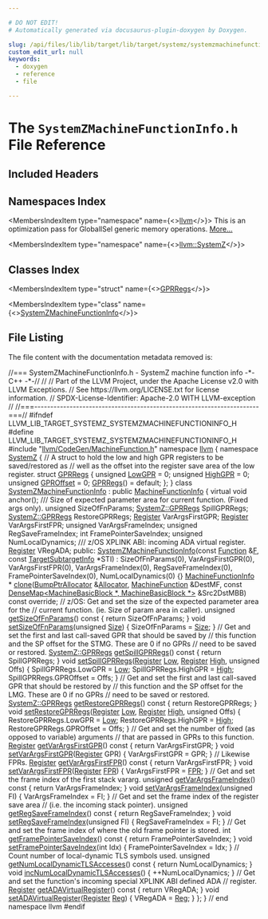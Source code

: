 ```yaml
---

# DO NOT EDIT!
# Automatically generated via docusaurus-plugin-doxygen by Doxygen.

slug: /api/files/lib/lib/target/lib/target/systemz/systemzmachinefunctioninfo-h
custom_edit_url: null
keywords:
  - doxygen
  - reference
  - file

---
```





# The `SystemZMachineFunctionInfo.h` File Reference

<DoxygenPage pluginConfig={pluginConfig}>



## Included Headers

<IncludesList>
<IncludesListItem
  filePath="llvm/CodeGen/MachineFunction.h"
  permalink="/docs/api/files/include/include/llvm/include/llvm/codegen/machinefunction-h"
  isLocal="true" />
</IncludesList>

## Namespaces Index

<MembersIndex>

<MembersIndexItem
  type="namespace"
  name={<><a href="/docs/api/namespaces/llvm">llvm</a></>}>
This is an optimization pass for GlobalISel generic memory operations. <a href="/docs/api/namespaces/llvm/#details">More...</a>
</MembersIndexItem>

<MembersIndexItem
  type="namespace"
  name={<><a href="/docs/api/namespaces/llvm/systemz">llvm::SystemZ</a></>}>
</MembersIndexItem>

</MembersIndex>

## Classes Index

<MembersIndex>

<MembersIndexItem
  type="struct"
  name={<><a href="/docs/api/structs/llvm/systemz/gprregs">GPRRegs</a></>}>
</MembersIndexItem>

<MembersIndexItem
  type="class"
  name={<><a href="/docs/api/classes/llvm/systemzmachinefunctioninfo">SystemZMachineFunctionInfo</a></>}>
</MembersIndexItem>

</MembersIndex>


## File Listing

The file content with the documentation metadata removed is:

<ProgramListing>

<Link id="l00001" /><CodeLine lineNumber="1"><Highlight kind="comment">//=== SystemZMachineFunctionInfo.h - SystemZ machine function info -&#42;- C++ -&#42;-//</Highlight><Highlight kind="normal"></Highlight></CodeLine>
<Link id="l00002" /><CodeLine lineNumber="2"><Highlight kind="normal"></Highlight><Highlight kind="comment">//</Highlight><Highlight kind="normal"></Highlight></CodeLine>
<Link id="l00003" /><CodeLine lineNumber="3"><Highlight kind="normal"></Highlight><Highlight kind="comment">// Part of the LLVM Project, under the Apache License v2.0 with LLVM Exceptions.</Highlight><Highlight kind="normal"></Highlight></CodeLine>
<Link id="l00004" /><CodeLine lineNumber="4"><Highlight kind="normal"></Highlight><Highlight kind="comment">// See https://llvm.org/LICENSE.txt for license information.</Highlight><Highlight kind="normal"></Highlight></CodeLine>
<Link id="l00005" /><CodeLine lineNumber="5"><Highlight kind="normal"></Highlight><Highlight kind="comment">// SPDX-License-Identifier: Apache-2.0 WITH LLVM-exception</Highlight><Highlight kind="normal"></Highlight></CodeLine>
<Link id="l00006" /><CodeLine lineNumber="6"><Highlight kind="normal"></Highlight><Highlight kind="comment">//</Highlight><Highlight kind="normal"></Highlight></CodeLine>
<Link id="l00007" /><CodeLine lineNumber="7"><Highlight kind="normal"></Highlight><Highlight kind="comment">//===----------------------------------------------------------------------===//</Highlight><Highlight kind="normal"></Highlight></CodeLine>
<Link id="l00008" /><CodeLine lineNumber="8"><Highlight kind="normal"></Highlight></CodeLine>
<Link id="l00009" /><CodeLine lineNumber="9"><Highlight kind="normal"></Highlight><Highlight kind="preprocessor">#ifndef LLVM&#95;LIB&#95;TARGET&#95;SYSTEMZ&#95;SYSTEMZMACHINEFUNCTIONINFO&#95;H</Highlight><Highlight kind="normal"></Highlight></CodeLine>
<Link id="l00010" /><CodeLine lineNumber="10"><Highlight kind="normal"></Highlight><Highlight kind="preprocessor">#define LLVM&#95;LIB&#95;TARGET&#95;SYSTEMZ&#95;SYSTEMZMACHINEFUNCTIONINFO&#95;H</Highlight><Highlight kind="normal"></Highlight></CodeLine>
<Link id="l00011" /><CodeLine lineNumber="11"><Highlight kind="normal"></Highlight></CodeLine>
<Link id="l00012" /><CodeLine lineNumber="12"><Highlight kind="normal"></Highlight><Highlight kind="preprocessor">#include &quot;<a href="/docs/api/files/include/include/llvm/include/llvm/codegen/machinefunction-h">llvm/CodeGen/MachineFunction.h</a>&quot;</Highlight><Highlight kind="normal"></Highlight></CodeLine>
<Link id="l00013" /><CodeLine lineNumber="13"><Highlight kind="normal"></Highlight></CodeLine>
<Link id="l00014" /><CodeLine lineNumber="14"><Highlight kind="normal"></Highlight><Highlight kind="keyword">namespace </Highlight><Highlight kind="normal"><a href="/docs/api/namespaces/llvm">llvm</a> &#123;</Highlight></CodeLine>
<Link id="l00015" /><CodeLine lineNumber="15"><Highlight kind="normal"></Highlight></CodeLine>
<Link id="l00016" /><CodeLine lineNumber="16"><Highlight kind="normal"></Highlight><Highlight kind="keyword">namespace </Highlight><Highlight kind="normal"><a href="/docs/api/namespaces/llvm/systemz">SystemZ</a> &#123;</Highlight></CodeLine>
<Link id="l00017" /><CodeLine lineNumber="17"><Highlight kind="normal"></Highlight><Highlight kind="comment">// A struct to hold the low and high GPR registers to be saved/restored as</Highlight><Highlight kind="normal"></Highlight></CodeLine>
<Link id="l00018" /><CodeLine lineNumber="18"><Highlight kind="normal"></Highlight><Highlight kind="comment">// well as the offset into the register save area of the low register.</Highlight><Highlight kind="normal"></Highlight></CodeLine>
<Link id="l00019" /><CodeLine lineNumber="19" lineLink="/docs/api/structs/llvm/systemz/gprregs"><Highlight kind="normal"></Highlight><Highlight kind="keyword">struct </Highlight><Highlight kind="normal"><a href="/docs/api/structs/llvm/systemz/gprregs/#a167ae5b7cbffd3f6d946ad277ee5a95e">GPRRegs</a> &#123;</Highlight></CodeLine>
<Link id="l00020" /><CodeLine lineNumber="20" lineLink="/docs/api/structs/llvm/systemz/gprregs/#a0f113efcd05970b283ecc2cd99a91379"><Highlight kind="normal">  </Highlight><Highlight kind="keywordtype">unsigned</Highlight><Highlight kind="normal"> <a href="/docs/api/structs/llvm/systemz/gprregs/#a0f113efcd05970b283ecc2cd99a91379">LowGPR</a> = 0;</Highlight></CodeLine>
<Link id="l00021" /><CodeLine lineNumber="21" lineLink="/docs/api/structs/llvm/systemz/gprregs/#a5e605731741359de2b6b05844f8e61db"><Highlight kind="normal">  </Highlight><Highlight kind="keywordtype">unsigned</Highlight><Highlight kind="normal"> <a href="/docs/api/structs/llvm/systemz/gprregs/#a5e605731741359de2b6b05844f8e61db">HighGPR</a> = 0;</Highlight></CodeLine>
<Link id="l00022" /><CodeLine lineNumber="22" lineLink="/docs/api/structs/llvm/systemz/gprregs/#a864aaacf976eb30999ce0d740e5657a5"><Highlight kind="normal">  </Highlight><Highlight kind="keywordtype">unsigned</Highlight><Highlight kind="normal"> <a href="/docs/api/structs/llvm/systemz/gprregs/#a864aaacf976eb30999ce0d740e5657a5">GPROffset</a> = 0;</Highlight></CodeLine>
<Link id="l00023" /><CodeLine lineNumber="23" lineLink="/docs/api/structs/llvm/systemz/gprregs/#a167ae5b7cbffd3f6d946ad277ee5a95e"><Highlight kind="normal">  <a href="/docs/api/structs/llvm/systemz/gprregs/#a167ae5b7cbffd3f6d946ad277ee5a95e">GPRRegs</a>() = </Highlight><Highlight kind="keywordflow">default</Highlight><Highlight kind="normal">;</Highlight></CodeLine>
<Link id="l00024" /><CodeLine lineNumber="24"><Highlight kind="normal">  &#125;;</Highlight></CodeLine>
<Link id="l00025" /><CodeLine lineNumber="25"><Highlight kind="normal">&#125;</Highlight></CodeLine>
<Link id="l00026" /><CodeLine lineNumber="26"><Highlight kind="normal"></Highlight></CodeLine>
<Link id="l00027" /><CodeLine lineNumber="27" lineLink="/docs/api/classes/llvm/systemzmachinefunctioninfo"><Highlight kind="normal"></Highlight><Highlight kind="keyword">class </Highlight><Highlight kind="normal"><a href="/docs/api/classes/llvm/systemzmachinefunctioninfo/#a4d6712e15fe751b84d36fd8588134edc">SystemZMachineFunctionInfo</a> : </Highlight><Highlight kind="keyword">public</Highlight><Highlight kind="normal"> <a href="/docs/api/structs/llvm/machinefunctioninfo">MachineFunctionInfo</a> &#123;</Highlight></CodeLine>
<Link id="l00028" /><CodeLine lineNumber="28"><Highlight kind="normal">  </Highlight><Highlight kind="keyword">virtual</Highlight><Highlight kind="normal"> </Highlight><Highlight kind="keywordtype">void</Highlight><Highlight kind="normal"> anchor();</Highlight></CodeLine>
<Link id="l00029" /><CodeLine lineNumber="29"><Highlight kind="normal"></Highlight><Highlight kind="comment"></Highlight></CodeLine>
<Link id="l00030" /><CodeLine lineNumber="30"><Highlight kind="comment">  /// Size of expected parameter area for current function. (Fixed args only).</Highlight><Highlight kind="normal"></Highlight></CodeLine>
<Link id="l00031" /><CodeLine lineNumber="31"><Highlight kind="normal">  </Highlight><Highlight kind="keywordtype">unsigned</Highlight><Highlight kind="normal"> SizeOfFnParams;</Highlight></CodeLine>
<Link id="l00032" /><CodeLine lineNumber="32"><Highlight kind="normal"></Highlight></CodeLine>
<Link id="l00033" /><CodeLine lineNumber="33"><Highlight kind="normal">  <a href="/docs/api/structs/llvm/systemz/gprregs">SystemZ::GPRRegs</a> SpillGPRRegs;</Highlight></CodeLine>
<Link id="l00034" /><CodeLine lineNumber="34"><Highlight kind="normal">  <a href="/docs/api/structs/llvm/systemz/gprregs">SystemZ::GPRRegs</a> RestoreGPRRegs;</Highlight></CodeLine>
<Link id="l00035" /><CodeLine lineNumber="35"><Highlight kind="normal">  <a href="/docs/api/classes/llvm/register">Register</a> VarArgsFirstGPR;</Highlight></CodeLine>
<Link id="l00036" /><CodeLine lineNumber="36"><Highlight kind="normal">  <a href="/docs/api/classes/llvm/register">Register</a> VarArgsFirstFPR;</Highlight></CodeLine>
<Link id="l00037" /><CodeLine lineNumber="37"><Highlight kind="normal">  </Highlight><Highlight kind="keywordtype">unsigned</Highlight><Highlight kind="normal"> VarArgsFrameIndex;</Highlight></CodeLine>
<Link id="l00038" /><CodeLine lineNumber="38"><Highlight kind="normal">  </Highlight><Highlight kind="keywordtype">unsigned</Highlight><Highlight kind="normal"> RegSaveFrameIndex;</Highlight></CodeLine>
<Link id="l00039" /><CodeLine lineNumber="39"><Highlight kind="normal">  </Highlight><Highlight kind="keywordtype">int</Highlight><Highlight kind="normal"> FramePointerSaveIndex;</Highlight></CodeLine>
<Link id="l00040" /><CodeLine lineNumber="40"><Highlight kind="normal">  </Highlight><Highlight kind="keywordtype">unsigned</Highlight><Highlight kind="normal"> NumLocalDynamics;</Highlight><Highlight kind="comment"></Highlight></CodeLine>
<Link id="l00041" /><CodeLine lineNumber="41"><Highlight kind="comment">  /// z/OS XPLINK ABI: incoming ADA virtual register.</Highlight><Highlight kind="normal"></Highlight></CodeLine>
<Link id="l00042" /><CodeLine lineNumber="42"><Highlight kind="normal">  <a href="/docs/api/classes/llvm/register">Register</a> VRegADA;</Highlight></CodeLine>
<Link id="l00043" /><CodeLine lineNumber="43"><Highlight kind="normal"></Highlight></CodeLine>
<Link id="l00044" /><CodeLine lineNumber="44"><Highlight kind="normal"></Highlight><Highlight kind="keyword">public</Highlight><Highlight kind="normal">:</Highlight></CodeLine>
<Link id="l00045" /><CodeLine lineNumber="45" lineLink="/docs/api/classes/llvm/systemzmachinefunctioninfo/#a4d6712e15fe751b84d36fd8588134edc"><Highlight kind="normal">  <a href="/docs/api/classes/llvm/systemzmachinefunctioninfo/#a4d6712e15fe751b84d36fd8588134edc">SystemZMachineFunctionInfo</a>(</Highlight><Highlight kind="keyword">const</Highlight><Highlight kind="normal"> <a href="/docs/api/classes/llvm/function">Function</a> &amp;<a href="/docs/api/files/lib/lib/support/md5-cpp/#a96d73bbd7af15cb1fc38c3f4a3bd82e9">F</a>, </Highlight><Highlight kind="keyword">const</Highlight><Highlight kind="normal"> <a href="/docs/api/classes/llvm/targetsubtargetinfo">TargetSubtargetInfo</a> &#42;STI)</Highlight></CodeLine>
<Link id="l00046" /><CodeLine lineNumber="46"><Highlight kind="normal">      : SizeOfFnParams(0), VarArgsFirstGPR(0), VarArgsFirstFPR(0),</Highlight></CodeLine>
<Link id="l00047" /><CodeLine lineNumber="47"><Highlight kind="normal">        VarArgsFrameIndex(0), RegSaveFrameIndex(0), FramePointerSaveIndex(0),</Highlight></CodeLine>
<Link id="l00048" /><CodeLine lineNumber="48"><Highlight kind="normal">        NumLocalDynamics(0) &#123;&#125;</Highlight></CodeLine>
<Link id="l00049" /><CodeLine lineNumber="49"><Highlight kind="normal"></Highlight></CodeLine>
<Link id="l00050" /><CodeLine lineNumber="50"><Highlight kind="normal">  <a href="/docs/api/structs/llvm/machinefunctioninfo">MachineFunctionInfo</a> &#42;</Highlight></CodeLine>
<Link id="l00051" /><CodeLine lineNumber="51"><Highlight kind="normal">  <a href="/docs/api/classes/llvm/systemzmachinefunctioninfo/#a157273f57d0583935e464ea67e7c0ba8">clone</a>(<a href="/docs/api/namespaces/llvm/#a8e612822d4ba7bb36c9c79582a567108">BumpPtrAllocator</a> &amp;<a href="/docs/api/files/lib/lib/codegen/regallocbasic-cpp/#ad5d00e1d77644d95847b9bf8da12b759">Allocator</a>, <a href="/docs/api/classes/llvm/machinefunction">MachineFunction</a> &amp;DestMF,</Highlight></CodeLine>
<Link id="l00052" /><CodeLine lineNumber="52"><Highlight kind="normal">        </Highlight><Highlight kind="keyword">const</Highlight><Highlight kind="normal"> <a href="/docs/api/classes/llvm/densemap">DenseMap&lt;MachineBasicBlock &#42;, MachineBasicBlock &#42;&gt;</a> &amp;Src2DstMBB)</Highlight></CodeLine>
<Link id="l00053" /><CodeLine lineNumber="53"><Highlight kind="normal">      </Highlight><Highlight kind="keyword">const override</Highlight><Highlight kind="normal">;</Highlight></CodeLine>
<Link id="l00054" /><CodeLine lineNumber="54"><Highlight kind="normal"></Highlight></CodeLine>
<Link id="l00055" /><CodeLine lineNumber="55"><Highlight kind="normal">  </Highlight><Highlight kind="comment">// z/OS: Get and set the size of the expected parameter area for the</Highlight><Highlight kind="normal"></Highlight></CodeLine>
<Link id="l00056" /><CodeLine lineNumber="56"><Highlight kind="normal">  </Highlight><Highlight kind="comment">// current function. (ie. Size of param area in caller).</Highlight><Highlight kind="normal"></Highlight></CodeLine>
<Link id="l00057" /><CodeLine lineNumber="57" lineLink="/docs/api/classes/llvm/systemzmachinefunctioninfo/#adc136904e5553f7a1562fe8fbdf80069"><Highlight kind="normal">  </Highlight><Highlight kind="keywordtype">unsigned</Highlight><Highlight kind="normal"> <a href="/docs/api/classes/llvm/systemzmachinefunctioninfo/#adc136904e5553f7a1562fe8fbdf80069">getSizeOfFnParams</a>()</Highlight><Highlight kind="keyword"> const </Highlight><Highlight kind="normal">&#123; </Highlight><Highlight kind="keywordflow">return</Highlight><Highlight kind="normal"> SizeOfFnParams; &#125;</Highlight></CodeLine>
<Link id="l00058" /><CodeLine lineNumber="58" lineLink="/docs/api/classes/llvm/systemzmachinefunctioninfo/#aa2e0aad08eb18a7e89f232c5dc0200b1"><Highlight kind="normal">  </Highlight><Highlight kind="keywordtype">void</Highlight><Highlight kind="normal"> <a href="/docs/api/classes/llvm/systemzmachinefunctioninfo/#aa2e0aad08eb18a7e89f232c5dc0200b1">setSizeOfFnParams</a>(</Highlight><Highlight kind="keywordtype">unsigned</Highlight><Highlight kind="normal"> <a href="/docs/api/files/lib/lib/analysis/inlineorder-cpp/#a7ee6f0cb51c3b9056199e9a0001fe8c3a6f6cb72d544962fa333e2e34ce64f719">Size</a>) &#123; SizeOfFnParams = <a href="/docs/api/files/lib/lib/analysis/inlineorder-cpp/#a7ee6f0cb51c3b9056199e9a0001fe8c3a6f6cb72d544962fa333e2e34ce64f719">Size</a>; &#125;</Highlight></CodeLine>
<Link id="l00059" /><CodeLine lineNumber="59"><Highlight kind="normal"></Highlight></CodeLine>
<Link id="l00060" /><CodeLine lineNumber="60"><Highlight kind="normal">  </Highlight><Highlight kind="comment">// Get and set the first and last call-saved GPR that should be saved by</Highlight><Highlight kind="normal"></Highlight></CodeLine>
<Link id="l00061" /><CodeLine lineNumber="61"><Highlight kind="normal">  </Highlight><Highlight kind="comment">// this function and the SP offset for the STMG.  These are 0 if no GPRs</Highlight><Highlight kind="normal"></Highlight></CodeLine>
<Link id="l00062" /><CodeLine lineNumber="62"><Highlight kind="normal">  </Highlight><Highlight kind="comment">// need to be saved or restored.</Highlight><Highlight kind="normal"></Highlight></CodeLine>
<Link id="l00063" /><CodeLine lineNumber="63" lineLink="/docs/api/classes/llvm/systemzmachinefunctioninfo/#aa701312e2d05a863767f777851aebb0e"><Highlight kind="normal">  <a href="/docs/api/structs/llvm/systemz/gprregs">SystemZ::GPRRegs</a> <a href="/docs/api/classes/llvm/systemzmachinefunctioninfo/#aa701312e2d05a863767f777851aebb0e">getSpillGPRRegs</a>()</Highlight><Highlight kind="keyword"> const </Highlight><Highlight kind="normal">&#123; </Highlight><Highlight kind="keywordflow">return</Highlight><Highlight kind="normal"> SpillGPRRegs; &#125;</Highlight></CodeLine>
<Link id="l00064" /><CodeLine lineNumber="64" lineLink="/docs/api/classes/llvm/systemzmachinefunctioninfo/#ab5ed9336b0baada4e0af52364a3168ce"><Highlight kind="normal">  </Highlight><Highlight kind="keywordtype">void</Highlight><Highlight kind="normal"> <a href="/docs/api/classes/llvm/systemzmachinefunctioninfo/#ab5ed9336b0baada4e0af52364a3168ce">setSpillGPRRegs</a>(<a href="/docs/api/classes/llvm/register">Register</a> <a href="/docs/api/namespaces/llvm/#a05609d049bfe3c5c2f64711566131a86a28d0edd045e05cf5af64e35ae0c4c6ef">Low</a>, <a href="/docs/api/classes/llvm/register">Register</a> <a href="/docs/api/files/lib/lib/target/lib/target/nvptx/nvvmintrrange-cpp/#a7df34dbf636f2fbbb00f2b86eccdb1eb">High</a>, </Highlight><Highlight kind="keywordtype">unsigned</Highlight><Highlight kind="normal"> Offs) &#123;</Highlight></CodeLine>
<Link id="l00065" /><CodeLine lineNumber="65"><Highlight kind="normal">    SpillGPRRegs.LowGPR = <a href="/docs/api/namespaces/llvm/#a05609d049bfe3c5c2f64711566131a86a28d0edd045e05cf5af64e35ae0c4c6ef">Low</a>;</Highlight></CodeLine>
<Link id="l00066" /><CodeLine lineNumber="66"><Highlight kind="normal">    SpillGPRRegs.HighGPR = <a href="/docs/api/files/lib/lib/target/lib/target/nvptx/nvvmintrrange-cpp/#a7df34dbf636f2fbbb00f2b86eccdb1eb">High</a>;</Highlight></CodeLine>
<Link id="l00067" /><CodeLine lineNumber="67"><Highlight kind="normal">    SpillGPRRegs.GPROffset = Offs;</Highlight></CodeLine>
<Link id="l00068" /><CodeLine lineNumber="68"><Highlight kind="normal">  &#125;</Highlight></CodeLine>
<Link id="l00069" /><CodeLine lineNumber="69"><Highlight kind="normal"></Highlight></CodeLine>
<Link id="l00070" /><CodeLine lineNumber="70"><Highlight kind="normal">  </Highlight><Highlight kind="comment">// Get and set the first and last call-saved GPR that should be restored by</Highlight><Highlight kind="normal"></Highlight></CodeLine>
<Link id="l00071" /><CodeLine lineNumber="71"><Highlight kind="normal">  </Highlight><Highlight kind="comment">// this function and the SP offset for the LMG.  These are 0 if no GPRs</Highlight><Highlight kind="normal"></Highlight></CodeLine>
<Link id="l00072" /><CodeLine lineNumber="72"><Highlight kind="normal">  </Highlight><Highlight kind="comment">// need to be saved or restored.</Highlight><Highlight kind="normal"></Highlight></CodeLine>
<Link id="l00073" /><CodeLine lineNumber="73" lineLink="/docs/api/classes/llvm/systemzmachinefunctioninfo/#a42e9dc89bad4c86a456b5215547bca72"><Highlight kind="normal">  <a href="/docs/api/structs/llvm/systemz/gprregs">SystemZ::GPRRegs</a> <a href="/docs/api/classes/llvm/systemzmachinefunctioninfo/#a42e9dc89bad4c86a456b5215547bca72">getRestoreGPRRegs</a>()</Highlight><Highlight kind="keyword"> const </Highlight><Highlight kind="normal">&#123; </Highlight><Highlight kind="keywordflow">return</Highlight><Highlight kind="normal"> RestoreGPRRegs; &#125;</Highlight></CodeLine>
<Link id="l00074" /><CodeLine lineNumber="74" lineLink="/docs/api/classes/llvm/systemzmachinefunctioninfo/#a873676551ca13a3c6967138405521074"><Highlight kind="normal">  </Highlight><Highlight kind="keywordtype">void</Highlight><Highlight kind="normal"> <a href="/docs/api/classes/llvm/systemzmachinefunctioninfo/#a873676551ca13a3c6967138405521074">setRestoreGPRRegs</a>(<a href="/docs/api/classes/llvm/register">Register</a> <a href="/docs/api/namespaces/llvm/#a05609d049bfe3c5c2f64711566131a86a28d0edd045e05cf5af64e35ae0c4c6ef">Low</a>, <a href="/docs/api/classes/llvm/register">Register</a> <a href="/docs/api/files/lib/lib/target/lib/target/nvptx/nvvmintrrange-cpp/#a7df34dbf636f2fbbb00f2b86eccdb1eb">High</a>, </Highlight><Highlight kind="keywordtype">unsigned</Highlight><Highlight kind="normal"> Offs) &#123;</Highlight></CodeLine>
<Link id="l00075" /><CodeLine lineNumber="75"><Highlight kind="normal">    RestoreGPRRegs.LowGPR = <a href="/docs/api/namespaces/llvm/#a05609d049bfe3c5c2f64711566131a86a28d0edd045e05cf5af64e35ae0c4c6ef">Low</a>;</Highlight></CodeLine>
<Link id="l00076" /><CodeLine lineNumber="76"><Highlight kind="normal">    RestoreGPRRegs.HighGPR = <a href="/docs/api/files/lib/lib/target/lib/target/nvptx/nvvmintrrange-cpp/#a7df34dbf636f2fbbb00f2b86eccdb1eb">High</a>;</Highlight></CodeLine>
<Link id="l00077" /><CodeLine lineNumber="77"><Highlight kind="normal">    RestoreGPRRegs.GPROffset = Offs;</Highlight></CodeLine>
<Link id="l00078" /><CodeLine lineNumber="78"><Highlight kind="normal">  &#125;</Highlight></CodeLine>
<Link id="l00079" /><CodeLine lineNumber="79"><Highlight kind="normal"></Highlight></CodeLine>
<Link id="l00080" /><CodeLine lineNumber="80"><Highlight kind="normal">  </Highlight><Highlight kind="comment">// Get and set the number of fixed (as opposed to variable) arguments</Highlight><Highlight kind="normal"></Highlight></CodeLine>
<Link id="l00081" /><CodeLine lineNumber="81"><Highlight kind="normal">  </Highlight><Highlight kind="comment">// that are passed in GPRs to this function.</Highlight><Highlight kind="normal"></Highlight></CodeLine>
<Link id="l00082" /><CodeLine lineNumber="82" lineLink="/docs/api/classes/llvm/systemzmachinefunctioninfo/#a2a086e3b69a693c18fb475e2bbdaed02"><Highlight kind="normal">  <a href="/docs/api/classes/llvm/register">Register</a> <a href="/docs/api/classes/llvm/systemzmachinefunctioninfo/#a2a086e3b69a693c18fb475e2bbdaed02">getVarArgsFirstGPR</a>()</Highlight><Highlight kind="keyword"> const </Highlight><Highlight kind="normal">&#123; </Highlight><Highlight kind="keywordflow">return</Highlight><Highlight kind="normal"> VarArgsFirstGPR; &#125;</Highlight></CodeLine>
<Link id="l00083" /><CodeLine lineNumber="83" lineLink="/docs/api/classes/llvm/systemzmachinefunctioninfo/#a909ba5ab3616aac54246e3842e6f9b79"><Highlight kind="normal">  </Highlight><Highlight kind="keywordtype">void</Highlight><Highlight kind="normal"> <a href="/docs/api/classes/llvm/systemzmachinefunctioninfo/#a909ba5ab3616aac54246e3842e6f9b79">setVarArgsFirstGPR</a>(<a href="/docs/api/classes/llvm/register">Register</a> GPR) &#123; VarArgsFirstGPR = GPR; &#125;</Highlight></CodeLine>
<Link id="l00084" /><CodeLine lineNumber="84"><Highlight kind="normal"></Highlight></CodeLine>
<Link id="l00085" /><CodeLine lineNumber="85"><Highlight kind="normal">  </Highlight><Highlight kind="comment">// Likewise FPRs.</Highlight><Highlight kind="normal"></Highlight></CodeLine>
<Link id="l00086" /><CodeLine lineNumber="86" lineLink="/docs/api/classes/llvm/systemzmachinefunctioninfo/#aec81ccc49a4389dfa106f68672b887b4"><Highlight kind="normal">  <a href="/docs/api/classes/llvm/register">Register</a> <a href="/docs/api/classes/llvm/systemzmachinefunctioninfo/#aec81ccc49a4389dfa106f68672b887b4">getVarArgsFirstFPR</a>()</Highlight><Highlight kind="keyword"> const </Highlight><Highlight kind="normal">&#123; </Highlight><Highlight kind="keywordflow">return</Highlight><Highlight kind="normal"> VarArgsFirstFPR; &#125;</Highlight></CodeLine>
<Link id="l00087" /><CodeLine lineNumber="87" lineLink="/docs/api/classes/llvm/systemzmachinefunctioninfo/#ab17feef922293aad8a0c0119889dea16"><Highlight kind="normal">  </Highlight><Highlight kind="keywordtype">void</Highlight><Highlight kind="normal"> <a href="/docs/api/classes/llvm/systemzmachinefunctioninfo/#ab17feef922293aad8a0c0119889dea16">setVarArgsFirstFPR</a>(<a href="/docs/api/classes/llvm/register">Register</a> <a href="/docs/api/files/lib/lib/target/lib/target/powerpc/ppcisellowering-cpp/#a587c39adeaa08f2c374d7bc55731513a">FPR</a>) &#123; VarArgsFirstFPR = <a href="/docs/api/files/lib/lib/target/lib/target/powerpc/ppcisellowering-cpp/#a587c39adeaa08f2c374d7bc55731513a">FPR</a>; &#125;</Highlight></CodeLine>
<Link id="l00088" /><CodeLine lineNumber="88"><Highlight kind="normal"></Highlight></CodeLine>
<Link id="l00089" /><CodeLine lineNumber="89"><Highlight kind="normal">  </Highlight><Highlight kind="comment">// Get and set the frame index of the first stack vararg.</Highlight><Highlight kind="normal"></Highlight></CodeLine>
<Link id="l00090" /><CodeLine lineNumber="90" lineLink="/docs/api/classes/llvm/systemzmachinefunctioninfo/#a18533c1726cb1dc3fa36f883dd7d1ce6"><Highlight kind="normal">  </Highlight><Highlight kind="keywordtype">unsigned</Highlight><Highlight kind="normal"> <a href="/docs/api/classes/llvm/systemzmachinefunctioninfo/#a18533c1726cb1dc3fa36f883dd7d1ce6">getVarArgsFrameIndex</a>()</Highlight><Highlight kind="keyword"> const </Highlight><Highlight kind="normal">&#123; </Highlight><Highlight kind="keywordflow">return</Highlight><Highlight kind="normal"> VarArgsFrameIndex; &#125;</Highlight></CodeLine>
<Link id="l00091" /><CodeLine lineNumber="91" lineLink="/docs/api/classes/llvm/systemzmachinefunctioninfo/#a1a7f2adc24e6a90bbf347ff500baf4aa"><Highlight kind="normal">  </Highlight><Highlight kind="keywordtype">void</Highlight><Highlight kind="normal"> <a href="/docs/api/classes/llvm/systemzmachinefunctioninfo/#a1a7f2adc24e6a90bbf347ff500baf4aa">setVarArgsFrameIndex</a>(</Highlight><Highlight kind="keywordtype">unsigned</Highlight><Highlight kind="normal"> FI) &#123; VarArgsFrameIndex = FI; &#125;</Highlight></CodeLine>
<Link id="l00092" /><CodeLine lineNumber="92"><Highlight kind="normal"></Highlight></CodeLine>
<Link id="l00093" /><CodeLine lineNumber="93"><Highlight kind="normal">  </Highlight><Highlight kind="comment">// Get and set the frame index of the register save area</Highlight><Highlight kind="normal"></Highlight></CodeLine>
<Link id="l00094" /><CodeLine lineNumber="94"><Highlight kind="normal">  </Highlight><Highlight kind="comment">// (i.e. the incoming stack pointer).</Highlight><Highlight kind="normal"></Highlight></CodeLine>
<Link id="l00095" /><CodeLine lineNumber="95" lineLink="/docs/api/classes/llvm/systemzmachinefunctioninfo/#ac4fa44f035fdfa6921b0b08f6ef6853b"><Highlight kind="normal">  </Highlight><Highlight kind="keywordtype">unsigned</Highlight><Highlight kind="normal"> <a href="/docs/api/classes/llvm/systemzmachinefunctioninfo/#ac4fa44f035fdfa6921b0b08f6ef6853b">getRegSaveFrameIndex</a>()</Highlight><Highlight kind="keyword"> const </Highlight><Highlight kind="normal">&#123; </Highlight><Highlight kind="keywordflow">return</Highlight><Highlight kind="normal"> RegSaveFrameIndex; &#125;</Highlight></CodeLine>
<Link id="l00096" /><CodeLine lineNumber="96" lineLink="/docs/api/classes/llvm/systemzmachinefunctioninfo/#a1c5e230208890e76d1ca774aad911837"><Highlight kind="normal">  </Highlight><Highlight kind="keywordtype">void</Highlight><Highlight kind="normal"> <a href="/docs/api/classes/llvm/systemzmachinefunctioninfo/#a1c5e230208890e76d1ca774aad911837">setRegSaveFrameIndex</a>(</Highlight><Highlight kind="keywordtype">unsigned</Highlight><Highlight kind="normal"> FI) &#123; RegSaveFrameIndex = FI; &#125;</Highlight></CodeLine>
<Link id="l00097" /><CodeLine lineNumber="97"><Highlight kind="normal"></Highlight></CodeLine>
<Link id="l00098" /><CodeLine lineNumber="98"><Highlight kind="normal">  </Highlight><Highlight kind="comment">// Get and set the frame index of where the old frame pointer is stored.</Highlight><Highlight kind="normal"></Highlight></CodeLine>
<Link id="l00099" /><CodeLine lineNumber="99" lineLink="/docs/api/classes/llvm/systemzmachinefunctioninfo/#a30879ff6117981879b395426d14e4f1a"><Highlight kind="normal">  </Highlight><Highlight kind="keywordtype">int</Highlight><Highlight kind="normal"> <a href="/docs/api/classes/llvm/systemzmachinefunctioninfo/#a30879ff6117981879b395426d14e4f1a">getFramePointerSaveIndex</a>()</Highlight><Highlight kind="keyword"> const </Highlight><Highlight kind="normal">&#123; </Highlight><Highlight kind="keywordflow">return</Highlight><Highlight kind="normal"> FramePointerSaveIndex; &#125;</Highlight></CodeLine>
<Link id="l00100" /><CodeLine lineNumber="100" lineLink="/docs/api/classes/llvm/systemzmachinefunctioninfo/#a910a3701ca0348c12618adbf52d9d822"><Highlight kind="normal">  </Highlight><Highlight kind="keywordtype">void</Highlight><Highlight kind="normal"> <a href="/docs/api/classes/llvm/systemzmachinefunctioninfo/#a910a3701ca0348c12618adbf52d9d822">setFramePointerSaveIndex</a>(</Highlight><Highlight kind="keywordtype">int</Highlight><Highlight kind="normal"> Idx) &#123; FramePointerSaveIndex = Idx; &#125;</Highlight></CodeLine>
<Link id="l00101" /><CodeLine lineNumber="101"><Highlight kind="normal"></Highlight></CodeLine>
<Link id="l00102" /><CodeLine lineNumber="102"><Highlight kind="normal">  </Highlight><Highlight kind="comment">// Count number of local-dynamic TLS symbols used.</Highlight><Highlight kind="normal"></Highlight></CodeLine>
<Link id="l00103" /><CodeLine lineNumber="103" lineLink="/docs/api/classes/llvm/systemzmachinefunctioninfo/#aca3c8ae93f3485919981a376e27f660c"><Highlight kind="normal">  </Highlight><Highlight kind="keywordtype">unsigned</Highlight><Highlight kind="normal"> <a href="/docs/api/classes/llvm/systemzmachinefunctioninfo/#aca3c8ae93f3485919981a376e27f660c">getNumLocalDynamicTLSAccesses</a>()</Highlight><Highlight kind="keyword"> const </Highlight><Highlight kind="normal">&#123; </Highlight><Highlight kind="keywordflow">return</Highlight><Highlight kind="normal"> NumLocalDynamics; &#125;</Highlight></CodeLine>
<Link id="l00104" /><CodeLine lineNumber="104" lineLink="/docs/api/classes/llvm/systemzmachinefunctioninfo/#a23d386790a76eeb1382da675205b1375"><Highlight kind="normal">  </Highlight><Highlight kind="keywordtype">void</Highlight><Highlight kind="normal"> <a href="/docs/api/classes/llvm/systemzmachinefunctioninfo/#a23d386790a76eeb1382da675205b1375">incNumLocalDynamicTLSAccesses</a>() &#123; ++NumLocalDynamics; &#125;</Highlight></CodeLine>
<Link id="l00105" /><CodeLine lineNumber="105"><Highlight kind="normal"></Highlight></CodeLine>
<Link id="l00106" /><CodeLine lineNumber="106"><Highlight kind="normal">  </Highlight><Highlight kind="comment">// Get and set the function&#39;s incoming special XPLINK ABI defined ADA</Highlight><Highlight kind="normal"></Highlight></CodeLine>
<Link id="l00107" /><CodeLine lineNumber="107"><Highlight kind="normal">  </Highlight><Highlight kind="comment">// register.</Highlight><Highlight kind="normal"></Highlight></CodeLine>
<Link id="l00108" /><CodeLine lineNumber="108" lineLink="/docs/api/classes/llvm/systemzmachinefunctioninfo/#a91b383d00d0eb6126b6815adba728ce6"><Highlight kind="normal">  <a href="/docs/api/classes/llvm/register">Register</a> <a href="/docs/api/classes/llvm/systemzmachinefunctioninfo/#a91b383d00d0eb6126b6815adba728ce6">getADAVirtualRegister</a>()</Highlight><Highlight kind="keyword"> const </Highlight><Highlight kind="normal">&#123; </Highlight><Highlight kind="keywordflow">return</Highlight><Highlight kind="normal"> VRegADA; &#125;</Highlight></CodeLine>
<Link id="l00109" /><CodeLine lineNumber="109" lineLink="/docs/api/classes/llvm/systemzmachinefunctioninfo/#a546049a2a2b675535c1c9457e02c96b9"><Highlight kind="normal">  </Highlight><Highlight kind="keywordtype">void</Highlight><Highlight kind="normal"> <a href="/docs/api/classes/llvm/systemzmachinefunctioninfo/#a546049a2a2b675535c1c9457e02c96b9">setADAVirtualRegister</a>(<a href="/docs/api/classes/llvm/register">Register</a> <a href="/docs/api/files/lib/lib/codegen/machinesink-cpp/#a359e1ff26f6d466d927a61aae45b05c3">Reg</a>) &#123; VRegADA = <a href="/docs/api/files/lib/lib/codegen/machinesink-cpp/#a359e1ff26f6d466d927a61aae45b05c3">Reg</a>; &#125;</Highlight></CodeLine>
<Link id="l00110" /><CodeLine lineNumber="110"><Highlight kind="normal">&#125;;</Highlight></CodeLine>
<Link id="l00111" /><CodeLine lineNumber="111"><Highlight kind="normal"></Highlight></CodeLine>
<Link id="l00112" /><CodeLine lineNumber="112"><Highlight kind="normal">&#125; </Highlight><Highlight kind="comment">// end namespace llvm</Highlight><Highlight kind="normal"></Highlight></CodeLine>
<Link id="l00113" /><CodeLine lineNumber="113"><Highlight kind="normal"></Highlight></CodeLine>
<Link id="l00114" /><CodeLine lineNumber="114"><Highlight kind="normal"></Highlight><Highlight kind="preprocessor">#endif</Highlight></CodeLine>

</ProgramListing>


</DoxygenPage>
